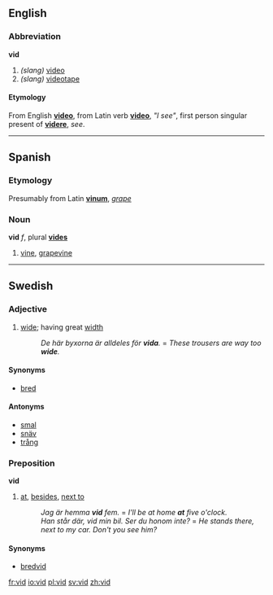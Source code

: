 ==English==
===Abbreviation===
'''vid'''

# ''(slang)'' [[video]]
# ''(slang)'' [[videotape]]

====Etymology====
From English '''[[video]]''', from Latin verb '''[[video]]''', ''"I see"'', first person singular present of '''[[videre]]''', ''see''.

----

==Spanish==
===Etymology===
Presumably from Latin '''[[vinum]]''', ''[[grape]]''

===Noun===
'''vid''' ''f'', plural '''[[vides]]'''

# [[vine]], [[grapevine]]

----

==Swedish==

===Adjective===
{{sv-adj-reg|n=vitt}}
# [[wide]]; having great [[width]]
#: ''De här byxorna är alldeles för '''vida'''.'' = ''These trousers are way too '''wide'''.''

====Synonyms====
* [[bred]]

====Antonyms====
* [[smal]]
* [[snäv]]
* [[trång]]

===Preposition===
'''vid'''
# [[at]], [[besides]], [[next to]]
#: ''Jag är hemma '''vid''' fem.'' = ''I'll be at home '''at''' five o'clock.''
#: ''Han står där, vid min bil. Ser du honom inte?'' = ''He stands there, next to my car. Don't you see him?''

====Synonyms====
* [[bredvid]]

[[fr:vid]]
[[io:vid]]
[[pl:vid]]
[[sv:vid]]
[[zh:vid]]